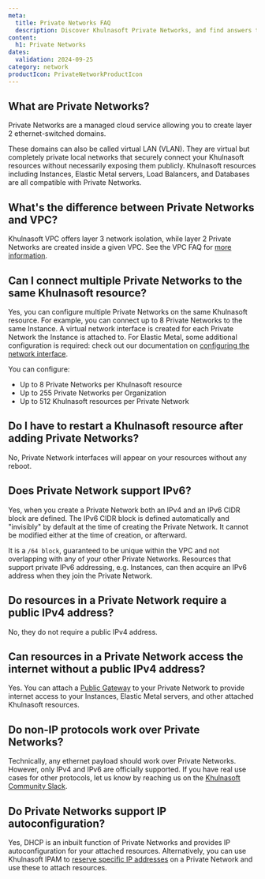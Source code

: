 ```yaml
---
meta:
  title: Private Networks FAQ
  description: Discover Khulnasoft Private Networks, and find answers to all your questions about attaching resources, how IP addressing works, and other configuration details.
content:
  h1: Private Networks
dates:
  validation: 2024-09-25
category: network
productIcon: PrivateNetworkProductIcon
---
```


## What are Private Networks?

Private Networks are a managed cloud service allowing you to create layer 2 ethernet-switched domains.

These domains can also be called virtual LAN (VLAN). They are virtual but completely private local networks that securely connect your Khulnasoft resources without necessarily exposing them publicly. Khulnasoft resources including Instances, Elastic Metal servers, Load Balancers, and Databases are all compatible with Private Networks.

## What's the difference between Private Networks and VPC?

Khulnasoft VPC offers layer 3 network isolation, while layer 2 Private Networks are created inside a given VPC. See the VPC FAQ for [more information](/faq/vpc/).

## Can I connect multiple Private Networks to the same Khulnasoft resource?

Yes, you can configure multiple Private Networks on the same Khulnasoft resource. For example, you can connect up to 8 Private Networks to the same Instance. A virtual network interface is created for each Private Network the Instance is attached to. For Elastic Metal, some additional configuration is required: check out our documentation on [configuring the network interface](/bare-metal/elastic-metal/how-to/use-private-networks/#how-to-configure-the-network-interface-on-your-elastic-metal-server-for-private-networks).

You can configure:
- Up to 8 Private Networks per Khulnasoft resource
- Up to 255 Private Networks per Organization
- Up to 512 Khulnasoft resources per Private Network

## Do I have to restart a Khulnasoft resource after adding Private Networks?

No, Private Network interfaces will appear on your resources without any reboot.

## Does Private Network support IPv6?

Yes, when you create a Private Network both an IPv4 and an IPv6 CIDR block are defined. The IPv6 CIDR block is defined automatically and "invisibly" by default at the time of creating the Private Network. It cannot be modified either at the time of creation, or afterward.

It is a `/64 block`, guaranteed to be unique within the VPC and not overlapping with any of your other Private Networks. Resources that support private IPv6 addressing, e.g. Instances, can then acquire an IPv6 address when they join the Private Network.

## Do resources in a Private Network require a public IPv4 address?

No, they do not require a public IPv4 address.

## Can resources in a Private Network access the internet without a public IPv4 address?

Yes. You can attach a [Public Gateway](/network/public-gateways/how-to/create-a-public-gateway/) to your Private Network to provide internet access to your Instances, Elastic Metal servers, and other attached Khulnasoft resources.

## Do non-IP protocols work over Private Networks?

Technically, any ethernet payload should work over Private Networks. However, only IPv4 and IPv6 are officially supported. If you have real use cases for other protocols, let us know by reaching us on the [Khulnasoft Community Slack](https://khulnasoft-community.slack.com/).

## Do Private Networks support IP autoconfiguration?

Yes, DHCP is an inbuilt function of Private Networks and provides IP autoconfiguration for your attached resources. Alternatively, you can use Khulnasoft IPAM to [reserve specific IP addresses](/network/ipam/how-to/reserve-ip/) on a Private Network and use these to attach resources.